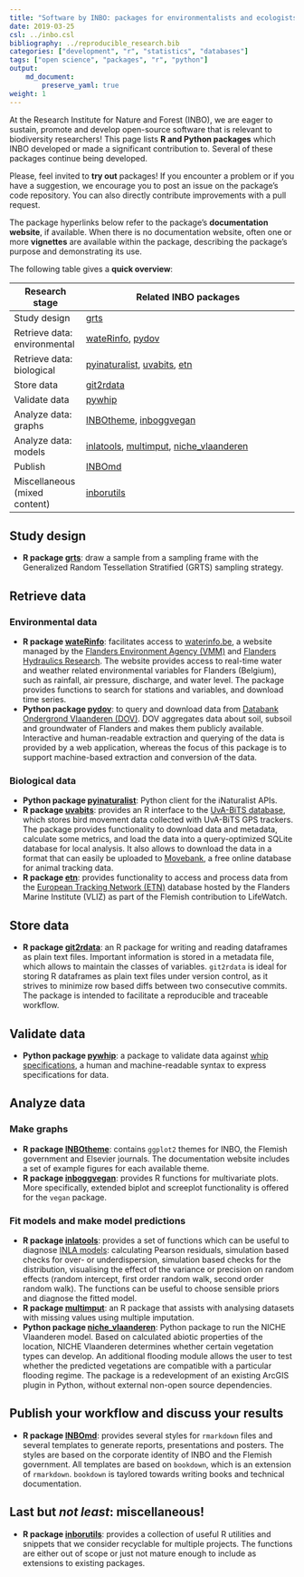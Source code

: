 ```yaml
---
title: "Software by INBO: packages for environmentalists and ecologists!"
date: 2019-03-25
csl: ../inbo.csl
bibliography: ../reproducible_research.bib
categories: ["development", "r", "statistics", "databases"]
tags: ["open science", "packages", "r", "python"]
output: 
    md_document:
        preserve_yaml: true
weight: 1
---
```


At the Research Institute for Nature and Forest (INBO), we are eager to sustain, promote and develop open-source software that is relevant to biodiversity researchers!
This page lists **R and Python packages** which INBO developed or made a significant contribution to.
Several of these packages continue being developed.

Please, feel invited to **try out** packages!
If you encounter a problem or if you have a suggestion, we encourage you to post an issue on the package's code repository.
You can also directly contribute improvements with a pull request.

The package hyperlinks below refer to the package's **documentation website**, if available.
When there is no documentation website, often one or more **vignettes** are available within the package, describing the package's purpose and demonstrating its use.

The following table gives a **quick overview**:

Research stage | Related INBO packages
-------------|--------------------------------------
Study design | [grts](https://github.com/ThierryO/grts)
Retrieve data: environmental | [wateRinfo](https://ropensci.github.io/wateRinfo/), [pydov](https://pydov.readthedocs.io/)
Retrieve data: biological | [pyinaturalist](https://github.com/inbo/pyinaturalist), [uvabits](https://inbo.github.io/uvabits/), [etn](https://inbo.github.io/etn/)
Store data  | [git2rdata](https://inbo.github.io/git2rdata/)
Validate data | [pywhip](https://inbo.github.io/pywhip/)
Analyze data: graphs | [INBOtheme](https://inbo.github.io/INBOtheme/), [inboggvegan](https://github.com/inbo/inboggvegan)
Analyze data: models | [inlatools](https://inlatools.netlify.com/), [multimput](https://github.com/inbo/multimput), [niche_vlaanderen](https://inbo.github.io/niche_vlaanderen/)
Publish | [INBOmd](https://inbomd.netlify.com/articles/introduction.html)
Miscellaneous (mixed content) | [inborutils](https://inbo.github.io/inborutils/)



## Study design

- **R package [grts](https://github.com/ThierryO/grts)**: draw a sample from a sampling frame with the Generalized Random Tessellation Stratified (GRTS) sampling strategy.

## Retrieve data

### Environmental data

- **R package [wateRinfo](https://ropensci.github.io/wateRinfo/)**:
facilitates access to [waterinfo.be](https://www.waterinfo.be/), a website managed by the [Flanders Environment Agency (VMM)](https://en.vmm.be/) and [Flanders Hydraulics Research](https://www.waterbouwkundiglaboratorium.be/).
The website provides access to real-time water and weather related environmental variables for Flanders (Belgium), such as rainfall, air pressure, discharge, and water level.
The package provides functions to search for stations and variables, and download time series.
- **Python package [pydov](https://pydov.readthedocs.io/)**:
to query and download data from [Databank Ondergrond Vlaanderen (DOV)](https://www.dov.vlaanderen.be/).
DOV aggregates data about soil, subsoil and groundwater of Flanders and makes them publicly available.
Interactive and human-readable extraction and querying of the data is provided by a web application, whereas the focus of this package is to support machine-based extraction and conversion of the data.

### Biological data

- **Python package [pyinaturalist](https://github.com/inbo/pyinaturalist)**:
Python client for the iNaturalist APIs.
- **R package [uvabits](https://inbo.github.io/uvabits/)**:
provides an R interface to the [UvA-BiTS database](http://www.uva-bits.nl/), which stores bird movement data collected with UvA-BiTS GPS trackers.
The package provides functionality to download data and metadata, calculate some metrics, and load the data into a query-optimized SQLite database for local analysis.
It also allows to download the data in a format that can easily be uploaded to [Movebank](https://www.movebank.org/), a free online database for animal tracking data.
- **R package [etn](https://inbo.github.io/etn/)**:
provides functionality to access and process data from the [European Tracking Network (ETN)](http://www.lifewatch.be/etn/) database hosted by the Flanders Marine Institute (VLIZ) as part of the Flemish contribution to LifeWatch.

## Store data

- **R package [git2rdata](https://inbo.github.io/git2rdata/)**:
an R package for writing and reading dataframes as plain text files.
Important information is stored in a metadata file,
which allows to maintain the classes of variables.
`git2rdata` is ideal for storing R dataframes as plain text files under version control, as it strives to minimize row based diffs between two consecutive commits.
The package is intended to facilitate a reproducible and traceable workflow.

## Validate data

- **Python package [pywhip](https://inbo.github.io/pywhip/)**:
a package to validate data against [whip specifications](https://github.com/inbo/whip), a human and machine-readable syntax to express specifications for data.

## Analyze data

### Make graphs

- **R package [INBOtheme](https://inbo.github.io/INBOtheme/)**:
contains `ggplot2` themes for INBO, the Flemish government and Elsevier journals.
The documentation website includes a set of example figures for each available theme.
- **R package [inboggvegan](https://github.com/inbo/inboggvegan)**:
provides R functions for multivariate plots.
More specifically, extended biplot and screeplot functionality is offered for the `vegan` package.


### Fit models and make model predictions

- **R package [inlatools](https://inlatools.netlify.com/)**:
provides a set of functions which can be useful to diagnose [INLA models](http://www.r-inla.org/):
calculating Pearson residuals,
simulation based checks for over- or underdispersion,
simulation based checks for the distribution,
visualising the effect of the variance or precision on random effects
(random intercept,
first order random walk,
second order random walk).
The functions can be useful to choose sensible priors and diagnose the fitted model.
- **R package [multimput](https://github.com/inbo/multimput)**:
an R package that assists with analysing datasets with missing values using multiple imputation.
- **Python package [niche_vlaanderen](https://inbo.github.io/niche_vlaanderen/)**:
Python package to run the NICHE Vlaanderen model.
Based on calculated abiotic properties of the location, NICHE Vlaanderen determines whether certain vegetation types can develop.
An additional flooding module allows the user to test whether the predicted vegetations are compatible with a particular flooding regime.
The package is a redevelopment of an existing ArcGIS plugin in Python, without external non-open source dependencies.


## Publish your workflow and discuss your results

- **R package [INBOmd](https://inbomd.netlify.com/articles/introduction.html)**:
provides several styles for `rmarkdown` files
and several templates to generate reports, presentations and posters.
The styles are based on the corporate identity of INBO and the Flemish government.
All templates are based on `bookdown`, which is an extension of `rmarkdown`.
`bookdown` is taylored towards writing books and technical documentation.


## Last but _not least_: miscellaneous!

- **R package [inborutils](https://inbo.github.io/inborutils/)**: provides a collection of useful R utilities and snippets that we consider recyclable for multiple projects.
The functions are either out of scope or just not mature enough to include as extensions to existing packages.








